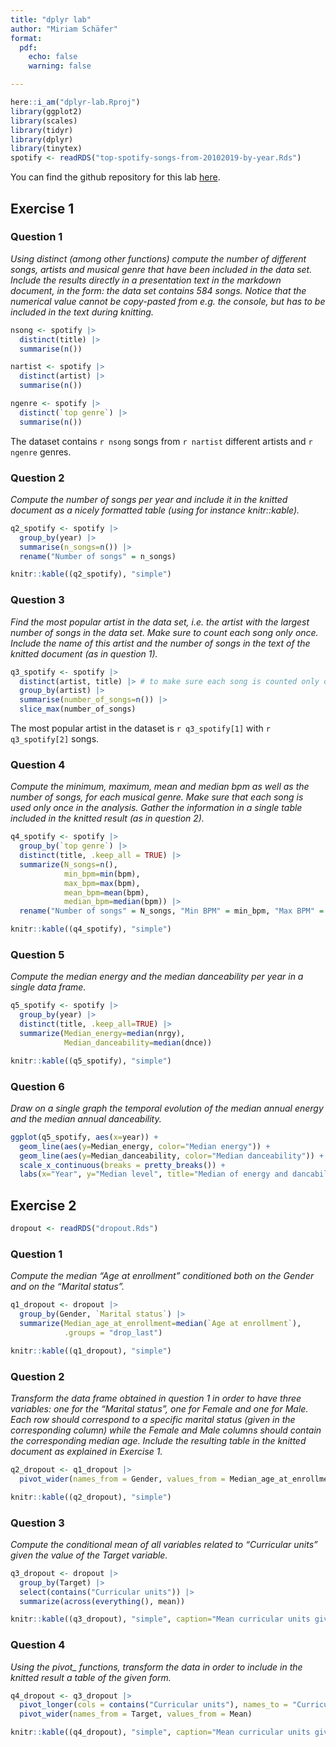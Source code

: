 ```yaml
---
title: "dplyr lab"
author: "Miriam Schäfer"
format: 
  pdf:
    echo: false 
    warning: false

---
```


```r
here::i_am("dplyr-lab.Rproj")
library(ggplot2)
library(scales)
library(tidyr)
library(dplyr) 
library(tinytex)
spotify <- readRDS("top-spotify-songs-from-20102019-by-year.Rds")
```
You can find the github repository for this lab [here](https://github.com/miriam-schaefer/dplyr-lab).


## Exercise 1

### Question 1

*Using distinct (among other functions) compute the number of different songs, artists and musical genre that have been included in the data set. Include the results directly in a presentation text in the markdown document, in the form: the data set contains 584 songs. Notice that the numerical value cannot be copy-pasted from e.g. the console, but has to be included in the text during knitting.*

```r
nsong <- spotify |> 
  distinct(title) |>
  summarise(n())

nartist <- spotify |> 
  distinct(artist) |>
  summarise(n())

ngenre <- spotify |> 
  distinct(`top genre`) |>
  summarise(n())
```

The dataset contains `r nsong` songs from `r nartist` different artists and `r ngenre` genres.

### Question 2

*Compute the number of songs per year and include it in the knitted document as a nicely formatted table (using for instance knitr::kable).*

```r
q2_spotify <- spotify |> 
  group_by(year) |>
  summarise(n_songs=n()) |> 
  rename("Number of songs" = n_songs) 

knitr::kable((q2_spotify), "simple")
```

### Question 3

*Find the most popular artist in the data set, i.e. the artist with the largest number of songs in the data set. Make sure to count each song only once. Include the name of this artist and the number of songs in the text of the knitted document (as in question 1).*

```r
q3_spotify <- spotify |> 
  distinct(artist, title) |> # to make sure each song is counted only once
  group_by(artist) |>
  summarise(number_of_songs=n()) |> 
  slice_max(number_of_songs)
```

The most popular artist in the dataset is `r q3_spotify[1]` with `r q3_spotify[2]` songs.

### Question 4

*Compute the minimum, maximum, mean and median bpm as well as the number of songs, for each musical genre. Make sure that each song is used only once in the analysis. Gather the information in a single table included in the knitted result (as in question 2).*

```r
q4_spotify <- spotify |> 
  group_by(`top genre`) |>
  distinct(title, .keep_all = TRUE) |>
  summarize(N_songs=n(), 
            min_bpm=min(bpm), 
            max_bpm=max(bpm), 
            mean_bpm=mean(bpm),
            median_bpm=median(bpm)) |>
  rename("Number of songs" = N_songs, "Min BPM" = min_bpm, "Max BPM" = max_bpm, "Mean BPM" = mean_bpm, "Median BPM" = median_bpm)

knitr::kable((q4_spotify), "simple")
```

### Question 5

*Compute the median energy and the median danceability per year in a single data frame.*

```r
q5_spotify <- spotify |> 
  group_by(year) |>
  distinct(title, .keep_all=TRUE) |> 
  summarize(Median_energy=median(nrgy), 
            Median_danceability=median(dnce)) 

knitr::kable((q5_spotify), "simple")
```

### Question 6

*Draw on a single graph the temporal evolution of the median annual energy and the median annual danceability.*

```r
ggplot(q5_spotify, aes(x=year)) + 
  geom_line(aes(y=Median_energy, color="Median energy")) + 
  geom_line(aes(y=Median_danceability, color="Median danceability")) + 
  scale_x_continuous(breaks = pretty_breaks()) +
  labs(x="Year", y="Median level", title="Median of energy and dancability over time")
```

## Exercise 2

```r
dropout <- readRDS("dropout.Rds")
```

### Question 1

*Compute the median "Age at enrollment" conditioned both on the Gender and on the "Marital status".*

```r
q1_dropout <- dropout |> 
  group_by(Gender, `Marital status`) |> 
  summarize(Median_age_at_enrollment=median(`Age at enrollment`), 
            .groups = "drop_last") 

knitr::kable((q1_dropout), "simple")
```

### Question 2

*Transform the data frame obtained in question 1 in order to have three variables: one for the "Marital status", one for Female and one for Male. Each row should correspond to a specific marital status (given in the corresponding column) while the Female and Male columns should contain the corresponding median age. Include the resulting table in the knitted document as explained in Exercise 1.*

```r
q2_dropout <- q1_dropout |>
  pivot_wider(names_from = Gender, values_from = Median_age_at_enrollment)

knitr::kable((q2_dropout), "simple")
```

### Question 3

*Compute the conditional mean of all variables related to "Curricular units" given the value of the Target variable.*

```r
q3_dropout <- dropout |>
  group_by(Target) |>
  select(contains("Curricular units")) |>
  summarize(across(everything(), mean)) 

knitr::kable((q3_dropout), "simple", caption="Mean curricular units given the Target variable")
```

### Question 4

*Using the pivot\_ functions, transform the data in order to include in the knitted result a table of the given form.*

```r
q4_dropout <- q3_dropout |> 
  pivot_longer(cols = contains("Curricular units"), names_to = "Curricular units", values_to = "Mean") |>
  pivot_wider(names_from = Target, values_from = Mean)

knitr::kable((q4_dropout), "simple", caption="Mean curricular units given the Target variable", digits=2)
```
